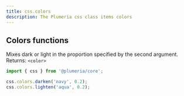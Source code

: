 ```yaml
---
title: css.colors
description: The Plumeria css class items colors
---
```



## Colors functions

Mixes dark or light in the proportion specified by the second argument. Returns: `<color>`

```ts title="TypeScript"
import { css } from '@plumeria/core';

css.colors.darken('navy', 0.2);
css.colors.lighten('aqua', 0.2);
```
